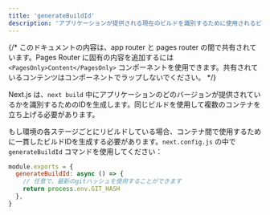 ```yaml
---
title: 'generateBuildId'
description: 'アプリケーションが提供される現在のビルドを識別するために使用されるビルドIDを構成します。'
---
```


{/* このドキュメントの内容は、app router と pages router の間で共有されています。Pages Router に固有の内容を追加するには `<PagesOnly>Content</PagesOnly>` コンポーネントを使用できます。共有されているコンテンツはコンポーネントでラップしないでください。 */}

Next.js は、`next build` 中にアプリケーションのどのバージョンが提供されているかを識別するためのIDを生成します。同じビルドを使用して複数のコンテナを立ち上げる必要があります。

もし環境の各ステージごとにリビルドしている場合、コンテナ間で使用するために一貫したビルドIDを生成する必要があります。`next.config.js` の中で `generateBuildId` コマンドを使用してください：

```jsx title="next.config.js"
module.exports = {
  generateBuildId: async () => {
    // 任意で、最新のgitハッシュを使用することができます
    return process.env.GIT_HASH
  },
}
```